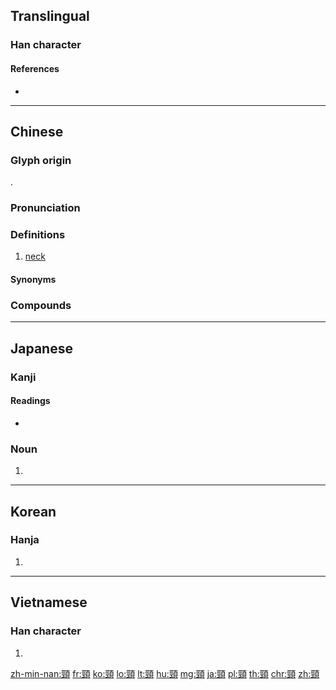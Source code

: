 {{character info/new}}
{{also|颈}}
==Translingual==

===Han character===
{{Han char|rn=181|rad=頁|as=07|sn=16|four=11186|canj=MMMBC|ids=⿰巠頁}}

====References====
* {{Han ref|kx=1405.140|dkj=43515|dj=1922.190|hdz=74373.070|uh=9838|ud=38968|bh=C056|bd=49238}}

----

==Chinese==
{{zh-forms|s=颈}}

===Glyph origin===
{{Han etym}}
{{Han compound|巠|頁|ls=psc|c1=p|c2=s|t2=body part}}.

===Pronunciation===
{{zh-pron
|m=jǐng,gěng
|m_note=gěng - only used in some colloquial words ([[脖頸兒]])
|c=geng2
|c-t=giang2
|h=pfs=kiáng
|md=
|mn=
|w=
|mc=y
|oc=y
|cat=n
}}

===Definitions===
{{zh-hanzi}}

# [[neck]] {{zh-mw|c:條}}
#: {{zh-x|我 條 頸 好 痕。|My '''neck''' is itchy.|C}}

====Synonyms====
{{zh-dial|脖子}}

===Compounds===
{{zh-der|交頸|伸頭縮頸|係頸|係頸闕庭|刎頸|刎頸之交|刎頸交|刎頸至交|子宮頸|子宮頸炎|子宮頸癌|延頸|延頸企踵|延頸待刃|延頸舉踵|弔頸|引頸|引頸受戮|引頸受死|引頸就戮|引頸翹望|扭頭折頸|斑頸鳩|曲頸甑|燕頷虎頸|瓶頸|突破瓶頸|粉頸酥胸|縊頸|繫頸|脖頸兒|脖頸子|長頸鳥喙|長頸鹿|頭頸|頸動脈|頸動脈竇|頸椎|頸聯|頸肌|頸血|頸部|頸靜脈|頸項|鴛鴦折頸}}

----

==Japanese==

===Kanji===
{{ja-kanji|grade=|rs=頁07}}

====Readings====
* {{ja-readings|goon=[[きょう]] (kyō), [[ぎょう]] (gyō)|kanon=[[けい]] (kei)|kun=[[くび]] (kubi)}}

===Noun===
{{ja-noun|くび}}

# {{alternative form of|首|lang=ja}}

----

==Korean==

===Hanja===
{{ko-hanja|hangeul=경|eumhun=|rv=gyeong|mr=kyŏng|y=kyeng}}

# {{defn|lang=ko|sort=頁07}}

----

==Vietnamese==

===Han character===
{{vi-hantu|[[nghỉnh]], [[cảnh]]|rs=頁07}}

# {{defn|lang=vi}}

[[zh-min-nan:頸]]
[[fr:頸]]
[[ko:頸]]
[[lo:頸]]
[[lt:頸]]
[[hu:頸]]
[[mg:頸]]
[[ja:頸]]
[[pl:頸]]
[[th:頸]]
[[chr:頸]]
[[zh:頸]]